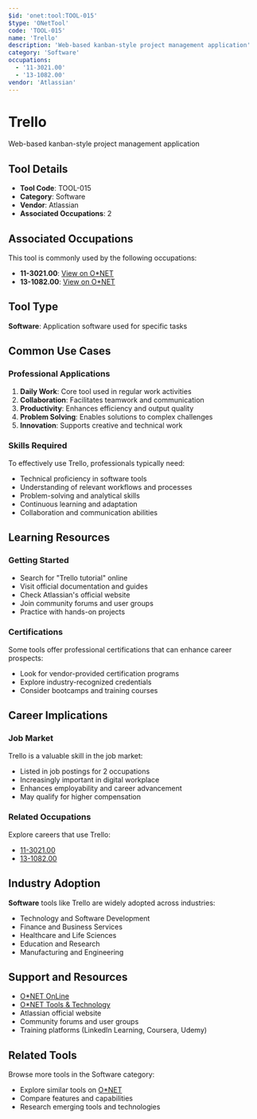 ```yaml
---
$id: 'onet:tool:TOOL-015'
$type: 'ONetTool'
code: 'TOOL-015'
name: 'Trello'
description: 'Web-based kanban-style project management application'
category: 'Software'
occupations:
  - '11-3021.00'
  - '13-1082.00'
vendor: 'Atlassian'
---
```


# Trello

Web-based kanban-style project management application

## Tool Details

- **Tool Code**: TOOL-015
- **Category**: Software
- **Vendor**: Atlassian
- **Associated Occupations**: 2

## Associated Occupations

This tool is commonly used by the following occupations:

- **11-3021.00**: [View on O\*NET](https://www.onetonline.org/link/summary/11-3021.00)
- **13-1082.00**: [View on O\*NET](https://www.onetonline.org/link/summary/13-1082.00)

## Tool Type

**Software**: Application software used for specific tasks

## Common Use Cases

### Professional Applications

1. **Daily Work**: Core tool used in regular work activities
2. **Collaboration**: Facilitates teamwork and communication
3. **Productivity**: Enhances efficiency and output quality
4. **Problem Solving**: Enables solutions to complex challenges
5. **Innovation**: Supports creative and technical work

### Skills Required

To effectively use Trello, professionals typically need:

- Technical proficiency in software tools
- Understanding of relevant workflows and processes
- Problem-solving and analytical skills
- Continuous learning and adaptation
- Collaboration and communication abilities

## Learning Resources

### Getting Started

- Search for "Trello tutorial" online
- Visit official documentation and guides
- Check Atlassian's official website
- Join community forums and user groups
- Practice with hands-on projects

### Certifications

Some tools offer professional certifications that can enhance career prospects:

- Look for vendor-provided certification programs
- Explore industry-recognized credentials
- Consider bootcamps and training courses

## Career Implications

### Job Market

Trello is a valuable skill in the job market:

- Listed in job postings for 2 occupations
- Increasingly important in digital workplace
- Enhances employability and career advancement
- May qualify for higher compensation

### Related Occupations

Explore careers that use Trello:

- [11-3021.00](https://www.onetonline.org/link/summary/11-3021.00)
- [13-1082.00](https://www.onetonline.org/link/summary/13-1082.00)

## Industry Adoption

**Software** tools like Trello are widely adopted across industries:

- Technology and Software Development
- Finance and Business Services
- Healthcare and Life Sciences
- Education and Research
- Manufacturing and Engineering

## Support and Resources

- [O\*NET OnLine](https://www.onetonline.org/)
- [O\*NET Tools & Technology](https://www.onetonline.org/find/descriptor/browse/Tools_and_Technology/)
- Atlassian official website
- Community forums and user groups
- Training platforms (LinkedIn Learning, Coursera, Udemy)

## Related Tools

Browse more tools in the Software category:

- Explore similar tools on [O\*NET](https://www.onetonline.org/)
- Compare features and capabilities
- Research emerging tools and technologies
